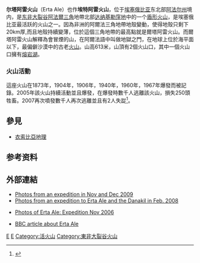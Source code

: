 {{Infobox Mountain
| Name             = 尔塔阿雷火山
| native_name = Erta Ale
| Photo            = Erta Ale.jpg
| Photo size       = 250px
| Caption          =  2008年5月的尔塔阿雷火山
| Elevation        = 613米
| elevation_ref =<ref name=vw>{{cite web|url=http://volcano.oregonstate.edu/vwdocs/volc_images/img_erta_ale.html |title=Erta Ale, Ethiopia |accessdate=2007-08-08 |work=[http://volcano.oregonstate.edu/ Volcano World] |deadurl=yes |archiveurl=https://web.archive.org/web/20090214041546/http://volcano.oregonstate.edu/vwdocs/volc_images/img_erta_ale.html |archivedate=2009-02-14 }}</ref>
| pushpin_map      =  Ethiopia
| pushpin_label_position = left
| pushpin_map_caption    =尔塔阿雷火山
| pushpin_mapsize        =200
| latd=13 |latm=36 |lats= |latNS=N
| longd=40 |longm=40 |longs= |longEW=E
| Location         = {{ETH}}[[阿法尔州|阿法尔州]]
| Range            = 
| Type             = [[盾形火山|盾形火山]]
| Last eruption    = 2011年
}}
'''尔塔阿雷火山'''（Erta Ale）也作'''埃特阿雷火山'''，位于[[埃塞俄比亚|埃塞俄比亚]]东北部[[阿法尔州|阿法尔州]]境内，是[[东非大裂谷|东非大裂谷]][[阿法爾三角|阿法爾三角]]地帶北部[[达纳基勒窪地|达纳基勒窪地]]中的一个[[盾形火山|盾形火山]]，是埃塞俄比亚最活跃的火山之一。因為非洲的阿爾法三角地帶地殼變動，使得地殼只剩下20km厚,而且地殼持續變薄，位於這個三角地帶的最高點就是爾塔阿雷火山。而爾塔阿雷火山解釋為會冒煙的山，在阿爾法語中叫做地獄之門，在地球上位於海平面以下，最偏僻沙漠中的古老[[火山|火山]]。山高613米，山頂有2個火山口，其中一個火山口擁有[[熔岩湖|熔岩湖]]。
 
{{gallery|height=120|width=120|lines=1
|File:Erta Ale 3.jpg|
|File:Erta Ale 491.jpg|
|File:Erta-ale lac-de-lave 2001.jpg|
|File:ET Afar asv2018-01 img103 Ertale.jpg|
}}

=== 火山活動 ===
這座火山在1873年，1904年，1906年，1940年，1960年，1967年爆發而被記錄。2005年該火山持續活動並且爆發，在爆發時數千人逃離該火山，損失250頭牲畜。2007再次噴發數千人再次逃離並且有2人失踨<ref>{{cite news|url=http://news.bbc.co.uk/2/hi/africa/6948138.stm|work=BBC News|date=2007-08-15|accessdate=2007-08-15|title=Fears after volcano in Ethiopia|archive-date=2008-02-09|archive-url=https://web.archive.org/web/20080209152823/http://news.bbc.co.uk/2/hi/africa/6948138.stm|dead-url=no}}</ref>。

== 參見 ==
* [[衣索比亞地理|衣索比亞地理]]

==参考资料==
{{reflist}}

== 外部連結 ==
{{Commonscat|Erta Ale}}

* [http://www.volcanodiscovery.com/en/photos/danakil/nov-dec09/expedition.html Photos from an expedition in Nov and Dec 2009] {{Wayback|url=http://www.volcanodiscovery.com/en/photos/danakil/nov-dec09/expedition.html |date=20120229224627 }}
* [http://www.volcanodiscovery.com/volcano-tours/index.php?id=1514 Photos from an expedition to Erta Ale and the Danakil in Feb. 2008] {{WebCite|url=https://www.webcitation.org/5nDg3gbKK?url=http://www.volcanodiscovery.com/volcano-tours/index.php?id=1514 |date=20100201150258 |dateformat=iso }}
* {{fr}} [http://danakil.ethiopia.free.fr/ertaale.htm Photos of Erta Ale: Expedition Nov 2006] {{Wayback|url=http://danakil.ethiopia.free.fr/ertaale.htm |date=20110720221250 }}
* [http://news.bbc.co.uk/1/hi/sci/tech/7950845.stm BBC article about Erta Ale] {{Wayback|url=http://news.bbc.co.uk/1/hi/sci/tech/7950845.stm |date=20090322135249 }}

[[Category:埃塞俄比亚火山|E]]
[[Category:盾状火山|E]]
[[Category:活火山|Category:活火山]]
[[Category:東非大裂谷火山|Category:東非大裂谷火山]]